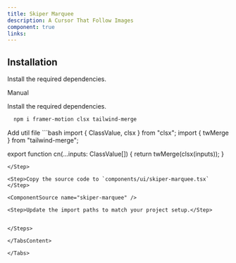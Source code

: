 ```yaml
---
title: Skiper Marquee
description: A Cursor That Follow Images
component: true
links:
---
```


<ComponentPreview
  name="skiper-marquee-demo"
  className="[&_.preview>[data-orientation=vertical]]:sm:max-w-[70%]"
  description="All variations"
/>

## Installation

Install the required dependencies.

<Tabs defaultValue="manual">

<TabsList>
  <TabsTrigger value="manual">Manual</TabsTrigger>
</TabsList>

<TabsContent value="manual">

<Steps>

<Step>

Install the required dependencies.

```bash
  npm i framer-motion clsx tailwind-merge
```

</Step>

<Step>
Add util file
```bash
import { ClassValue, clsx } from "clsx";
import { twMerge } from "tailwind-merge";
 
export function cn(...inputs: ClassValue[]) {
  return twMerge(clsx(inputs));
}
```
</Step>

<Step>Copy the source code to `components/ui/skiper-marquee.tsx` </Step>

<ComponentSource name="skiper-marquee" />

<Step>Update the import paths to match your project setup.</Step>


</Steps>

</TabsContent>

</Tabs>
